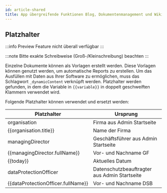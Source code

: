 ---
id: article-shared
title: App übergreifende Funktionen Blog, Dokumentenmanagement und Wiki
---

## Platzhalter

:::info Preview Feature nicht überall verfügbar
:::

:::note Bitte exakte Schreibweise (Groß-/Kleinschreibung) beachten
:::

Einzelne Dokumente können als Vorlagen erstellt werden. Diese Vorlagen können genutzt werden, um automatische Reports zu erstellen.
Um das Ausfüllen mit Daten aus Ihrer Software zu ermöglichen, muss das Schlagwort <code>\_dynamicContent</code> verknüpft werden. Platzhalter werden gefunden, in dem die Variable in <code>{{variable}}</code> in doppelt geschweiften Klammern verwendet wird.

Folgende Platzhalter können verwendet und ersetzt werden:

| Platzhalter                        | Ursprung                                     |
| ---------------------------------- | -------------------------------------------- |
| organisation                       | Firma aus Admin Startseite                   |
| {{organisation.title}}             | Name der Firma                               |
| managingDirector                   | Geschäftsführer aus Admin Startseite         |
| {{managingDirector.fullName}}      | Vor- und Nachname GF                         |
| {{today}}                          | Aktuelles Datum                              |
| dataProtectionOfficer              | Datenschutzbeauftragter aus Admin Startseite |
| {{dataProtectionOfficer.fullName}} | Vor- und Nachname DSB                        |

